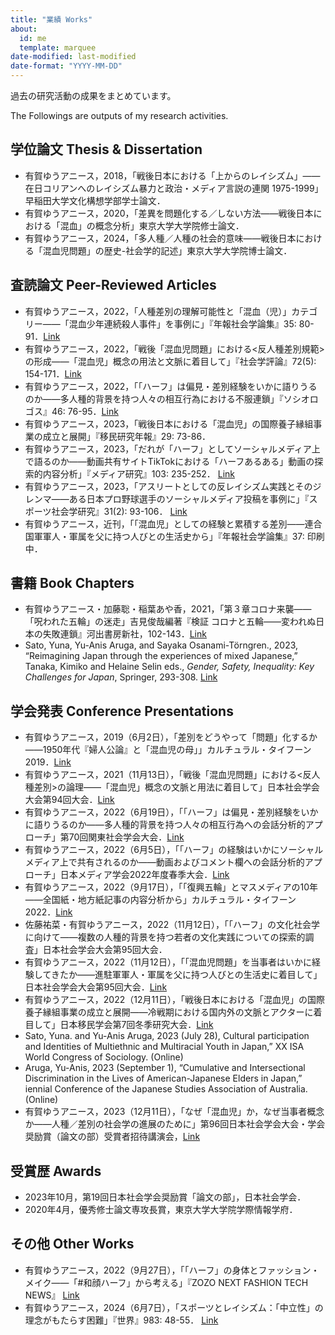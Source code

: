 ```yaml
---
title: "業績 Works"
about:
  id: me
  template: marquee
date-modified: last-modified
date-format: "YYYY-MM-DD"
---
```


過去の研究活動の成果をまとめています。

The Followings are outputs of my research activities.

## 学位論文 Thesis & Dissertation
- 有賀ゆうアニース，2018，「戦後日本における「上からのレイシズム」――在日コリアンへのレイシズム暴力と政治・メディア言説の連関 1975-1999」早稲田大学文化構想学部学士論文．
- 有賀ゆうアニース，2020，「差異を問題化する／しない方法――戦後日本における「混血」の概念分析」東京大学大学院修士論文．
- 有賀ゆうアニース，2024，「多人種／人種の社会的意味――戦後日本における「混血児問題」の歴史-社会学的記述」東京大学大学院博士論文．

## 査読論文 Peer-Reviewed Articles
- 有賀ゆうアニース，2022，「人種差別の理解可能性と「混血（児）」カテゴリー――「混血少年連続殺人事件」を事例に」『年報社会学論集』35: 80-91．[Link](https://doi.org/10.5690/kantoh.2022.80)
- 有賀ゆうアニース，2022，「戦後「混血児問題」における<反人種差別規範>の形成――「混血児」概念の用法と文脈に着目して」『社会学評論』72(5): 154-171．[Link](https://doi.org/10.4057/jsr.73.154)
- 有賀ゆうアニース，2022，「「ハーフ」は偏見・差別経験をいかに語りうるのか――多人種的背景を持つ人々の相互行為における不服連鎖」『ソシオロゴス』46: 76-95．[Link](https://www.l.u-tokyo.ac.jp/~slogos/archive/46/46_ariga.pdf)
- 有賀ゆうアニース，2023，「戦後日本における「混血児」の国際養子縁組事業の成立と展開」『移民研究年報』29: 73-86．
- 有賀ゆうアニース，2023，「だれが「ハーフ」としてソーシャルメディア上で語るのか――動画共有サイトTikTokにおける「ハーフあるある」動画の探索的内容分析」『メディア研究』103: 235-252． [Link](https://www.jstage.jst.go.jp/article/jamsmedia/103/0/103_235/_article/-char/ja)
- 有賀ゆうアニース，2023，「アスリートとしての反レイシズム実践とそのジレンマ――ある日本プロ野球選手のソーシャルメディア投稿を事例に」『スポーツ社会学研究』31(2): 93-106． [Link](https://www.jstage.jst.go.jp/article/jjsss/31/2/31_31-2-03/_article/-char/ja/)
- 有賀ゆうアニース，近刊，「「混血児」としての経験と累積する差別――連合国軍軍人・軍属を父に持つ人びとの生活史から」『年報社会学論集』37: 印刷中．

## 書籍 Book Chapters
- 有賀ゆうアニース・加藤聡・稲葉あや香，2021，「第３章コロナ来襲――「呪われた五輪」の迷走」吉見俊哉編著『検証 コロナと五輪――変われぬ日本の失敗連鎖』河出書房新社，102-143．[Link](https://www.kawade.co.jp/np/isbn/9784309631431/)
- Sato, Yuna, Yu-Anis Aruga, and Sayaka Osanami-Törngren., 2023,  “Reimagining Japan through the experiences of mixed Japanese,” Tanaka, Kimiko and Helaine Selin eds., *Gender, Safety, Inequality: Key Challenges for Japan*, Springer, 293-308. [Link](https://link.springer.com/chapter/10.1007/978-3-031-36331-3_20)

## 学会発表 Conference Presentations
- 有賀ゆうアニース，2019（6月2日），「差別をどうやって「問題」化するか――1950年代『婦人公論』と「混血児の母」」カルチュラル・タイフーン2019．[Link](https://researchmap.jp/ya-ruga/presentations/24505175)
- 有賀ゆうアニース，2021（11月13日），「戦後「混血児問題」における<反人種差別>の論理――「混血児」概念の文脈と用法に着目して」日本社会学会大会第94回大会．[Link](https://researchmap.jp/ya-ruga/presentations/35854174)
- 有賀ゆうアニース，2022（6月19日），「「ハーフ」は偏見・差別経験をいかに語りうるのか――多人種的背景を持つ人々の相互行為への会話分析的アプローチ」第70回関東社会学会大会．[Link](https://researchmap.jp/ya-ruga/presentations/37167773)
- 有賀ゆうアニース，2022（6月5日），「「ハーフ」の経験はいかにソーシャルメディア上で共有されるのか――動画およびコメント欄への会話分析的アプローチ」日本メディア学会2022年度春季大会．[Link](https://researchmap.jp/ya-ruga/presentations/37167804)
- 有賀ゆうアニース，2022（9月17日），「「復興五輪」とマスメディアの10年――全国紙・地方紙記事の内容分析から」カルチュラル・タイフーン2022．[Link](https://researchmap.jp/ya-ruga/presentations/39829320)
- 佐藤祐菜・有賀ゆうアニース，2022（11月12日），「「ハーフ」の文化社会学に向けて——複数の人種的背景を持つ若者の文化実践についての探索的調査」日本社会学会大会第95回大会．
- 有賀ゆうアニース，2022（11月12日），「「混血児問題」を当事者はいかに経験してきたか——進駐軍軍人・軍属を父に持つ人びとの生活史に着目して」日本社会学会大会第95回大会．[Link](https://researchmap.jp/ya-ruga/presentations/39829335)
- 有賀ゆうアニース，2022（12月11日），「戦後日本における「混血児」の国際養子縁組事業の成立と展開――冷戦期における国内外の文脈とアクターに着目して」日本移民学会第7回冬季研究大会．[Link](https://researchmap.jp/ya-ruga/presentations/40653414)
- Sato, Yuna. and Yu-Anis Aruga, 2023 (July 28), Cultural participation and Identities of Multiethnic and Multiracial Youth in Japan,” XX ISA World Congress of Sociology. (Online)
- Aruga, Yu-Anis, 2023 (September 1), “Cumulative and Intersectional Discrimination in the Lives of American-Japanese Elders in Japan,” iennial Conference of the Japanese Studies Association of Australia. (Online)
- 有賀ゆうアニース，2023（12月11日），「なぜ「混血児」か，なぜ当事者概念か――人種／差別の社会学の進展のために」第96回日本社会学会大会・学会奨励賞（論文の部）受賞者招待講演会，[Link](https://researchmap.jp/ya-ruga/presentations/40653414)

## 受賞歴 Awards
- 2023年10月，第19回日本社会学会奨励賞「論文の部」，日本社会学会．
- 2020年4月，優秀修士論文専攻長賞，東京大学大学院学際情報学府．

## その他 Other Works
- 有賀ゆうアニース，2022（9月27日），「「ハーフ」の身体とファッション・メイク――「#和顔ハーフ」から考える」『ZOZO NEXT FASHION TECH NEWS』 [Link](https://fashiontechnews.zozo.com/series/series_fashion_technology/ariga_yu_anis)
- 有賀ゆうアニース，2024（6月7日），「スポーツとレイシズム：「中立性」の理念がもたらす困難」『世界』983: 48-55． [Link](https://www.iwanami.co.jp/book/b648209.html)